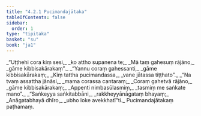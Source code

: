 ```yaml
---
title: "4.2.1 Pucimandajātaka"
tableOfContents: false
sidebar:
  order: 1
type: "tipitaka"
basket: "su"
book: "ja1"
---
```



<DynamicBreadcrumb />

<Division number="41" book="ja1" bookNo="22" page="231">

<Paragraph number="935" type="verses" book="ja1">
_“Uṭṭhehi cora kiṃ sesi,_  
_ko attho supanena te;_  
_Mā taṃ gahesuṃ rājāno,_  
_gāme kibbisakārakaṃ”._  

</Paragraph>

</Division>
<Division number="42" book="ja1" bookNo="22" page="231">

<Paragraph number="936" type="verses" book="ja1">
_“Yannu coraṃ gahessanti,_  
_gāme kibbisakārakaṃ;_  
_Kiṃ tattha pucimandassa,_  
_vane jātassa tiṭṭhato”._  

</Paragraph>

</Division>
<Division number="43" book="ja1" bookNo="22" page="232">

<Paragraph number="937" type="verses" book="ja1">
_“Na tvaṃ assattha jānāsi,_  
_mama corassa cantaraṃ;_  
_Coraṃ gahetvā rājāno,_  
_gāme kibbisakārakaṃ;_  
_Appenti nimbasūlasmiṃ,_  
_tasmiṃ me saṅkate mano”._  

</Paragraph>

</Division>
<Division number="44" book="ja1" bookNo="22" page="232">

<Paragraph number="938" type="verses" book="ja1">
_“Saṅkeyya saṅkitabbāni,_  
_rakkheyyānāgataṃ bhayaṃ;_  
_Anāgatabhayā dhīro,_  
_ubho loke avekkhatī”ti._  


</Paragraph>
</Division>

<Paragraph number="939" type="center" book="ja1">
Pucimandajātakaṃ paṭhamaṃ.
</Paragraph>